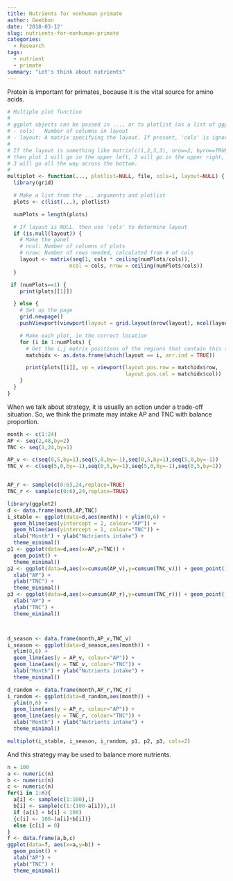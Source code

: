 ```yaml
---
title: Nutrients for nonhuman primate
author: Geebbon
date: '2018-03-12'
slug: nutrients-for-nonhuman-primate
categories:
  - Research
tags:
  - nutrient
  - primate
summary: "Let's think about nutrients"
---
```


Protein is important for primates, because it is the vital source for amino acids.


```r
# Multiple plot function
#
# ggplot objects can be passed in ..., or to plotlist (as a list of ggplot objects)
# - cols:   Number of columns in layout
# - layout: A matrix specifying the layout. If present, 'cols' is ignored.
#
# If the layout is something like matrix(c(1,2,3,3), nrow=2, byrow=TRUE),
# then plot 1 will go in the upper left, 2 will go in the upper right, and
# 3 will go all the way across the bottom.
#
multiplot <- function(..., plotlist=NULL, file, cols=1, layout=NULL) {
  library(grid)

  # Make a list from the ... arguments and plotlist
  plots <- c(list(...), plotlist)

  numPlots = length(plots)

  # If layout is NULL, then use 'cols' to determine layout
  if (is.null(layout)) {
    # Make the panel
    # ncol: Number of columns of plots
    # nrow: Number of rows needed, calculated from # of cols
    layout <- matrix(seq(1, cols * ceiling(numPlots/cols)),
                    ncol = cols, nrow = ceiling(numPlots/cols))
  }

 if (numPlots==1) {
    print(plots[[1]])

  } else {
    # Set up the page
    grid.newpage()
    pushViewport(viewport(layout = grid.layout(nrow(layout), ncol(layout))))

    # Make each plot, in the correct location
    for (i in 1:numPlots) {
      # Get the i,j matrix positions of the regions that contain this subplot
      matchidx <- as.data.frame(which(layout == i, arr.ind = TRUE))

      print(plots[[i]], vp = viewport(layout.pos.row = matchidx$row,
                                      layout.pos.col = matchidx$col))
    }
  }
}
```

When we talk about strategy, it is usually an action under a trade-off situation. So, we think the primate may intake AP and TNC with balance proportion.

```r
month <- c(1:24)
AP <- seq(2,48,by=2)
TNC <- seq(1,24,by=1)

AP_v <- c(seq(0,5,by=1),seq(5,0,by=-1),seq(0,5,by=1),seq(5,0,by=-1))
TNC_v <- c(seq(5,0,by=-1),seq(0,5,by=1),seq(5,0,by=-1),seq(0,5,by=1))


AP_r <- sample(c(0:6),24,replace=TRUE)
TNC_r <- sample(c(0:6),24,replace=TRUE)

library(ggplot2)
d <- data.frame(month,AP,TNC)
i_stable <- ggplot(data=d,aes(month)) + ylim(0,6) +
  geom_hline(aes(yintercept = 2, colour="AP")) + 
  geom_hline(aes(yintercept = 1, colour="TNC")) +
  xlab("Month") + ylab("Nutrients intake") +
  theme_minimal()
p1 <- ggplot(data=d,aes(x=AP,y=TNC)) +
  geom_point() + 
  theme_minimal()
p2 <- ggplot(data=d,aes(x=cumsum(AP_v),y=cumsum(TNC_v))) + geom_point() +
  xlab("AP") + 
  ylab("TNC") +
  theme_minimal()
p3 <- ggplot(data=d,aes(x=cumsum(AP_r),y=cumsum(TNC_r))) + geom_point() +
  xlab("AP") + 
  ylab("TNC") +
  theme_minimal()



d_season <- data.frame(month,AP_v,TNC_v)
i_season <- ggplot(data=d_season,aes(month)) +
  ylim(0,6) +
  geom_line(aes(y = AP_v, colour="AP")) + 
  geom_line(aes(y = TNC_v, colour="TNC")) +
  xlab("Month") + ylab("Nutrients intake") +
  theme_minimal()

d_random <- data.frame(month,AP_r,TNC_r)
i_random <- ggplot(data=d_random,aes(month)) +
  ylim(0,6) +
  geom_line(aes(y = AP_r, colour="AP")) + 
  geom_line(aes(y = TNC_r, colour="TNC")) +
  xlab("Month") + ylab("Nutrients intake") +
  theme_minimal()

multiplot(i_stable, i_season, i_random, p1, p2, p3, cols=2)

```

And this strategy may be used to balance more nutrients.

```r
n = 100
a <- numeric(n)
b <- numeric(n)
c <- numeric(n)
for(i in 1:n){
  a[i] <- sample(c(1:100),1)
  b[i] <- sample(c(1:(100-a[i])),1)
  if (a[i] + b[i] < 100) 
  {c[i] <- 100-(a[i]+b[i])}
  else {c[i] = 0}
}
f <- data.frame(a,b,c)
ggplot(data=f, aes(x=a,y=b)) + 
  geom_point() +
  xlab("AP") + 
  ylab("TNC") +
  theme_minimal()
  

```





